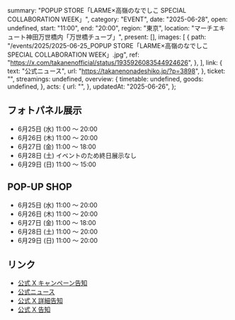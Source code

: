   summary: "POPUP STORE「LARME×高嶺のなでしこ SPECIAL COLLABORATION WEEK」",
  category: "EVENT",
  date: "2025-06-28",
  open: undefined,
  start: "11:00",
  end: "20:00",
  region: "東京",
  location: "マーチエキュート神田万世橋内「万世橋チューブ」",
  present: [],
  images: [
    {
      path: "/events/2025/2025-06-25_POPUP STORE「LARME×高嶺のなでしこ SPECIAL COLLABORATION WEEK」.jpg",
      ref: "https://x.com/takanenofficial/status/1935926083544924626",
    },
  ],
  link: {
    text: "公式ニュース",
    url: "https://takanenonadeshiko.jp/?p=3898",
  },
  ticket: "",
  streamings: undefined,
  overview: {
    timetable: undefined,
    goods: undefined,
  },
  acts: {
    url: "",
  },
  updatedAt: "2025-06-26",
};

## フォトパネル展示

- 6月25日 (水) 11:00 〜 20:00
- 6月26日 (木) 11:00 〜 20:00
- 6月27日 (金) 11:00 〜 18:00
- 6月28日 (土) イベントのため終日展示なし
- 6月29日 (日) 11:00 〜 15:00

## POP-UP SHOP

- 6月25日 (水) 11:00 〜 20:00
- 6月26日 (木) 11:00 〜 20:00
- 6月27日 (金) 11:00 〜 18:00
- 6月28日 (土) 11:00 〜 20:00
- 6月29日 (日) 11:00 〜 20:00

## リンク

- [公式 X キャンペーン告知](https://x.com/takanenofficial/status/1937015259081937235)
- [公式ニュース](https://takanenonadeshiko.jp/?p=3898)
- [公式 X 詳細告知](https://x.com/takanenofficial/status/1935926083544924626)
- [公式 X 告知](https://x.com/takanenofficial/status/1922615844942852295)
